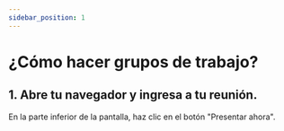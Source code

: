 ```yaml
---
sidebar_position: 1
---
```


# ¿Cómo hacer grupos de trabajo?

## 1. Abre tu navegador y ingresa a tu reunión.

En la parte inferior de la pantalla, haz clic en el botón "Presentar ahora".








